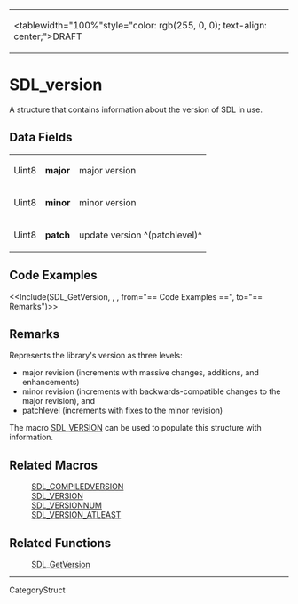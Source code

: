 <!-- pragma section-numbers off -->
<!-- pragma disable-camelcase -->
{|
|<tablewidth="100%"style="color: rgb(255, 0, 0); text-align: center;">DRAFT 
|}


= SDL_version =
A structure that contains information about the version of SDL in use.


== Data Fields ==
{|
|Uint8 
|'''major''' 
|major version 
|-
|Uint8 
|'''minor''' 
|minor version 
|-
|Uint8 
|'''patch''' 
|update version ^(patchlevel)^
|}

== Code Examples ==
<<Include(SDL_GetVersion, , , from="== Code Examples ==", to="== Remarks")>>

== Remarks ==
Represents the library's version as three levels:

* major revision (increments with massive changes, additions, and enhancements)
* minor revision (increments with backwards-compatible changes to the major revision), and
* patchlevel (increments with fixes to the minor revision)

The macro [[SDL_VERSION]] can be used to populate this structure with information. 

== Related Macros ==
:[[SDL_COMPILEDVERSION]]
:[[SDL_VERSION]]
:[[SDL_VERSIONNUM]]
:[[SDL_VERSION_ATLEAST]]

== Related Functions ==
: [[SDL_GetVersion]]

----
CategoryStruct
